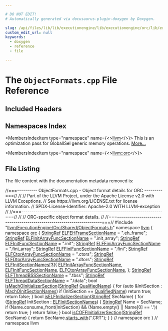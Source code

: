 ```yaml
---

# DO NOT EDIT!
# Automatically generated via docusaurus-plugin-doxygen by Doxygen.

slug: /api/files/lib/lib/executionengine/lib/executionengine/orc/lib/executionengine/orc/shared/objectformats-cpp
custom_edit_url: null
keywords:
  - doxygen
  - reference
  - file

---
```





# The `ObjectFormats.cpp` File Reference

<DoxygenPage pluginConfig={pluginConfig}>



## Included Headers

<IncludesList>
<IncludesListItem
  filePath="llvm/ExecutionEngine/Orc/Shared/ObjectFormats.h"
  permalink="/docs/api/files/include/include/llvm/include/llvm/executionengine/include/llvm/executionengine/orc/include/llvm/executionengine/orc/shared/objectformats-h"
  isLocal="true" />
</IncludesList>

## Namespaces Index

<MembersIndex>

<MembersIndexItem
  type="namespace"
  name={<><a href="/docs/api/namespaces/llvm">llvm</a></>}>
This is an optimization pass for GlobalISel generic memory operations. <a href="/docs/api/namespaces/llvm/#details">More...</a>
</MembersIndexItem>

<MembersIndexItem
  type="namespace"
  name={<><a href="/docs/api/namespaces/llvm/orc">llvm::orc</a></>}>
</MembersIndexItem>

</MembersIndex>


## File Listing

The file content with the documentation metadata removed is:

<ProgramListing>

<Link id="l00001" /><CodeLine lineNumber="1"><Highlight kind="comment">//===---------- ObjectFormats.cpp - Object format details for ORC ---------===//</Highlight><Highlight kind="normal"></Highlight></CodeLine>
<Link id="l00002" /><CodeLine lineNumber="2"><Highlight kind="normal"></Highlight><Highlight kind="comment">//</Highlight><Highlight kind="normal"></Highlight></CodeLine>
<Link id="l00003" /><CodeLine lineNumber="3"><Highlight kind="normal"></Highlight><Highlight kind="comment">// Part of the LLVM Project, under the Apache License v2.0 with LLVM Exceptions.</Highlight><Highlight kind="normal"></Highlight></CodeLine>
<Link id="l00004" /><CodeLine lineNumber="4"><Highlight kind="normal"></Highlight><Highlight kind="comment">// See https://llvm.org/LICENSE.txt for license information.</Highlight><Highlight kind="normal"></Highlight></CodeLine>
<Link id="l00005" /><CodeLine lineNumber="5"><Highlight kind="normal"></Highlight><Highlight kind="comment">// SPDX-License-Identifier: Apache-2.0 WITH LLVM-exception</Highlight><Highlight kind="normal"></Highlight></CodeLine>
<Link id="l00006" /><CodeLine lineNumber="6"><Highlight kind="normal"></Highlight><Highlight kind="comment">//</Highlight><Highlight kind="normal"></Highlight></CodeLine>
<Link id="l00007" /><CodeLine lineNumber="7"><Highlight kind="normal"></Highlight><Highlight kind="comment">//===----------------------------------------------------------------------===//</Highlight><Highlight kind="normal"></Highlight></CodeLine>
<Link id="l00008" /><CodeLine lineNumber="8"><Highlight kind="normal"></Highlight><Highlight kind="comment">//</Highlight><Highlight kind="normal"></Highlight></CodeLine>
<Link id="l00009" /><CodeLine lineNumber="9"><Highlight kind="normal"></Highlight><Highlight kind="comment">// ORC-specific object format details.</Highlight><Highlight kind="normal"></Highlight></CodeLine>
<Link id="l00010" /><CodeLine lineNumber="10"><Highlight kind="normal"></Highlight><Highlight kind="comment">//</Highlight><Highlight kind="normal"></Highlight></CodeLine>
<Link id="l00011" /><CodeLine lineNumber="11"><Highlight kind="normal"></Highlight><Highlight kind="comment">//===----------------------------------------------------------------------===//</Highlight><Highlight kind="normal"></Highlight></CodeLine>
<Link id="l00012" /><CodeLine lineNumber="12"><Highlight kind="normal"></Highlight></CodeLine>
<Link id="l00013" /><CodeLine lineNumber="13"><Highlight kind="normal"></Highlight><Highlight kind="preprocessor">#include &quot;<a href="/docs/api/files/include/include/llvm/include/llvm/executionengine/include/llvm/executionengine/orc/include/llvm/executionengine/orc/shared/objectformats-h">llvm/ExecutionEngine/Orc/Shared/ObjectFormats.h</a>&quot;</Highlight><Highlight kind="normal"></Highlight></CodeLine>
<Link id="l00014" /><CodeLine lineNumber="14"><Highlight kind="normal"></Highlight></CodeLine>
<Link id="l00015" /><CodeLine lineNumber="15"><Highlight kind="normal"></Highlight><Highlight kind="keyword">namespace </Highlight><Highlight kind="normal"><a href="/docs/api/namespaces/llvm">llvm</a> &#123;</Highlight></CodeLine>
<Link id="l00016" /><CodeLine lineNumber="16"><Highlight kind="normal"></Highlight><Highlight kind="keyword">namespace </Highlight><Highlight kind="normal"><a href="/docs/api/namespaces/llvm/orc">orc</a> &#123;</Highlight></CodeLine>
<Link id="l00017" /><CodeLine lineNumber="17"><Highlight kind="normal"></Highlight></CodeLine>
<Link id="l00018" /><CodeLine lineNumber="18" lineLink="/docs/api/namespaces/llvm/orc/#a425738a3c5b4e3967a43d234d8c2932a"><Highlight kind="normal"><a href="/docs/api/classes/llvm/stringref">StringRef</a> <a href="/docs/api/namespaces/llvm/orc/#a425738a3c5b4e3967a43d234d8c2932a">ELFEHFrameSectionName</a> = </Highlight><Highlight kind="stringliteral">&quot;.eh&#95;frame&quot;</Highlight><Highlight kind="normal">;</Highlight></CodeLine>
<Link id="l00019" /><CodeLine lineNumber="19"><Highlight kind="normal"></Highlight></CodeLine>
<Link id="l00020" /><CodeLine lineNumber="20" lineLink="/docs/api/namespaces/llvm/orc/#ab8e882529afd315071b2336dc7387414"><Highlight kind="normal"><a href="/docs/api/classes/llvm/stringref">StringRef</a> <a href="/docs/api/namespaces/llvm/orc/#ab8e882529afd315071b2336dc7387414">ELFInitArrayFuncSectionName</a> = </Highlight><Highlight kind="stringliteral">&quot;.init&#95;array&quot;</Highlight><Highlight kind="normal">;</Highlight></CodeLine>
<Link id="l00021" /><CodeLine lineNumber="21" lineLink="/docs/api/namespaces/llvm/orc/#afb9eaadb1d4289541e5881371b2b761d"><Highlight kind="normal"><a href="/docs/api/classes/llvm/stringref">StringRef</a> <a href="/docs/api/namespaces/llvm/orc/#afb9eaadb1d4289541e5881371b2b761d">ELFInitFuncSectionName</a> = </Highlight><Highlight kind="stringliteral">&quot;.init&quot;</Highlight><Highlight kind="normal">;</Highlight></CodeLine>
<Link id="l00022" /><CodeLine lineNumber="22" lineLink="/docs/api/namespaces/llvm/orc/#a8e3a991c43b3203aae1f176274051153"><Highlight kind="normal"><a href="/docs/api/classes/llvm/stringref">StringRef</a> <a href="/docs/api/namespaces/llvm/orc/#a8e3a991c43b3203aae1f176274051153">ELFFiniArrayFuncSectionName</a> = </Highlight><Highlight kind="stringliteral">&quot;.fini&#95;array&quot;</Highlight><Highlight kind="normal">;</Highlight></CodeLine>
<Link id="l00023" /><CodeLine lineNumber="23" lineLink="/docs/api/namespaces/llvm/orc/#a1d4e743d3e66c00b8b9accf634590549"><Highlight kind="normal"><a href="/docs/api/classes/llvm/stringref">StringRef</a> <a href="/docs/api/namespaces/llvm/orc/#a1d4e743d3e66c00b8b9accf634590549">ELFFiniFuncSectionName</a> = </Highlight><Highlight kind="stringliteral">&quot;.fini&quot;</Highlight><Highlight kind="normal">;</Highlight></CodeLine>
<Link id="l00024" /><CodeLine lineNumber="24" lineLink="/docs/api/namespaces/llvm/orc/#a0c42a6e0d79ae49ef07cb076e4395c8d"><Highlight kind="normal"><a href="/docs/api/classes/llvm/stringref">StringRef</a> <a href="/docs/api/namespaces/llvm/orc/#a0c42a6e0d79ae49ef07cb076e4395c8d">ELFCtorArrayFuncSectionName</a> = </Highlight><Highlight kind="stringliteral">&quot;.ctors&quot;</Highlight><Highlight kind="normal">;</Highlight></CodeLine>
<Link id="l00025" /><CodeLine lineNumber="25" lineLink="/docs/api/namespaces/llvm/orc/#afcc319b17a1653504843e627a887be83"><Highlight kind="normal"><a href="/docs/api/classes/llvm/stringref">StringRef</a> <a href="/docs/api/namespaces/llvm/orc/#afcc319b17a1653504843e627a887be83">ELFDtorArrayFuncSectionName</a> = </Highlight><Highlight kind="stringliteral">&quot;.dtors&quot;</Highlight><Highlight kind="normal">;</Highlight></CodeLine>
<Link id="l00026" /><CodeLine lineNumber="26"><Highlight kind="normal"></Highlight></CodeLine>
<Link id="l00027" /><CodeLine lineNumber="27" lineLink="/docs/api/namespaces/llvm/orc/#a219565f25f393493d690250d574cc0e2"><Highlight kind="normal"><a href="/docs/api/classes/llvm/stringref">StringRef</a> <a href="/docs/api/namespaces/llvm/orc/#a219565f25f393493d690250d574cc0e2">ELFInitSectionNames</a>&#91;3&#93;&#123;</Highlight></CodeLine>
<Link id="l00028" /><CodeLine lineNumber="28"><Highlight kind="normal">    <a href="/docs/api/namespaces/llvm/orc/#ab8e882529afd315071b2336dc7387414">ELFInitArrayFuncSectionName</a>,</Highlight></CodeLine>
<Link id="l00029" /><CodeLine lineNumber="29"><Highlight kind="normal">    <a href="/docs/api/namespaces/llvm/orc/#afb9eaadb1d4289541e5881371b2b761d">ELFInitFuncSectionName</a>,</Highlight></CodeLine>
<Link id="l00030" /><CodeLine lineNumber="30"><Highlight kind="normal">    <a href="/docs/api/namespaces/llvm/orc/#a0c42a6e0d79ae49ef07cb076e4395c8d">ELFCtorArrayFuncSectionName</a>,</Highlight></CodeLine>
<Link id="l00031" /><CodeLine lineNumber="31"><Highlight kind="normal">&#125;;</Highlight></CodeLine>
<Link id="l00032" /><CodeLine lineNumber="32"><Highlight kind="normal"></Highlight></CodeLine>
<Link id="l00033" /><CodeLine lineNumber="33" lineLink="/docs/api/namespaces/llvm/orc/#a01cf2aab4a2baf98524ccd0c90ba238f"><Highlight kind="normal"><a href="/docs/api/classes/llvm/stringref">StringRef</a> <a href="/docs/api/namespaces/llvm/orc/#a01cf2aab4a2baf98524ccd0c90ba238f">ELFThreadBSSSectionName</a> = </Highlight><Highlight kind="stringliteral">&quot;.tbss&quot;</Highlight><Highlight kind="normal">;</Highlight></CodeLine>
<Link id="l00034" /><CodeLine lineNumber="34" lineLink="/docs/api/namespaces/llvm/orc/#ab66fbb48f3bc168d89f740c7b2c5eb7d"><Highlight kind="normal"><a href="/docs/api/classes/llvm/stringref">StringRef</a> <a href="/docs/api/namespaces/llvm/orc/#ab66fbb48f3bc168d89f740c7b2c5eb7d">ELFThreadDataSectionName</a> = </Highlight><Highlight kind="stringliteral">&quot;.tdata&quot;</Highlight><Highlight kind="normal">;</Highlight></CodeLine>
<Link id="l00035" /><CodeLine lineNumber="35"><Highlight kind="normal"></Highlight></CodeLine>
<Link id="l00036" /><CodeLine lineNumber="36" lineLink="/docs/api/namespaces/llvm/orc/#a74bb9dde8c0451e5af753936751bd3fa"><Highlight kind="normal"></Highlight><Highlight kind="keywordtype">bool</Highlight><Highlight kind="normal"> <a href="/docs/api/namespaces/llvm/orc/#a7f32ad05bf9ae4235bfb4f4e78159294">isMachOInitializerSection</a>(<a href="/docs/api/classes/llvm/stringref">StringRef</a> <a href="/docs/api/classes/qualifiedname">QualifiedName</a>) &#123;</Highlight></CodeLine>
<Link id="l00037" /><CodeLine lineNumber="37"><Highlight kind="normal">  </Highlight><Highlight kind="keywordflow">for</Highlight><Highlight kind="normal"> (</Highlight><Highlight kind="keyword">auto</Highlight><Highlight kind="normal"> &amp;InitSection : <a href="/docs/api/namespaces/llvm/orc/#aa0150d9413c886b57a0c035a480f3be7">MachOInitSectionNames</a>)</Highlight></CodeLine>
<Link id="l00038" /><CodeLine lineNumber="38"><Highlight kind="normal">    </Highlight><Highlight kind="keywordflow">if</Highlight><Highlight kind="normal"> (InitSection == <a href="/docs/api/classes/qualifiedname">QualifiedName</a>)</Highlight></CodeLine>
<Link id="l00039" /><CodeLine lineNumber="39"><Highlight kind="normal">      </Highlight><Highlight kind="keywordflow">return</Highlight><Highlight kind="normal"> </Highlight><Highlight kind="keyword">true</Highlight><Highlight kind="normal">;</Highlight></CodeLine>
<Link id="l00040" /><CodeLine lineNumber="40"><Highlight kind="normal">  </Highlight><Highlight kind="keywordflow">return</Highlight><Highlight kind="normal"> </Highlight><Highlight kind="keyword">false</Highlight><Highlight kind="normal">;</Highlight></CodeLine>
<Link id="l00041" /><CodeLine lineNumber="41"><Highlight kind="normal">&#125;</Highlight></CodeLine>
<Link id="l00042" /><CodeLine lineNumber="42"><Highlight kind="normal"></Highlight></CodeLine>
<Link id="l00043" /><CodeLine lineNumber="43" lineLink="/docs/api/namespaces/llvm/orc/#afb851ae7facd81d01ece05e5f4ac5155"><Highlight kind="normal"></Highlight><Highlight kind="keywordtype">bool</Highlight><Highlight kind="normal"> <a href="/docs/api/namespaces/llvm/orc/#afb851ae7facd81d01ece05e5f4ac5155">isELFInitializerSection</a>(<a href="/docs/api/classes/llvm/stringref">StringRef</a> SecName) &#123;</Highlight></CodeLine>
<Link id="l00044" /><CodeLine lineNumber="44"><Highlight kind="normal">  </Highlight><Highlight kind="keywordflow">for</Highlight><Highlight kind="normal"> (<a href="/docs/api/classes/llvm/stringref">StringRef</a> InitSection : <a href="/docs/api/namespaces/llvm/orc/#a219565f25f393493d690250d574cc0e2">ELFInitSectionNames</a>) &#123;</Highlight></CodeLine>
<Link id="l00045" /><CodeLine lineNumber="45"><Highlight kind="normal">    <a href="/docs/api/classes/llvm/stringref">StringRef</a> Name = SecName;</Highlight></CodeLine>
<Link id="l00046" /><CodeLine lineNumber="46"><Highlight kind="normal">    </Highlight><Highlight kind="keywordflow">if</Highlight><Highlight kind="normal"> (Name.consume&#95;front(InitSection) &amp;&amp; (Name.empty() || Name&#91;0&#93; == </Highlight><Highlight kind="charliteral">&#39;.&#39;</Highlight><Highlight kind="normal">))</Highlight></CodeLine>
<Link id="l00047" /><CodeLine lineNumber="47"><Highlight kind="normal">      </Highlight><Highlight kind="keywordflow">return</Highlight><Highlight kind="normal"> </Highlight><Highlight kind="keyword">true</Highlight><Highlight kind="normal">;</Highlight></CodeLine>
<Link id="l00048" /><CodeLine lineNumber="48"><Highlight kind="normal">  &#125;</Highlight></CodeLine>
<Link id="l00049" /><CodeLine lineNumber="49"><Highlight kind="normal">  </Highlight><Highlight kind="keywordflow">return</Highlight><Highlight kind="normal"> </Highlight><Highlight kind="keyword">false</Highlight><Highlight kind="normal">;</Highlight></CodeLine>
<Link id="l00050" /><CodeLine lineNumber="50"><Highlight kind="normal">&#125;</Highlight></CodeLine>
<Link id="l00051" /><CodeLine lineNumber="51"><Highlight kind="normal"></Highlight></CodeLine>
<Link id="l00052" /><CodeLine lineNumber="52" lineLink="/docs/api/namespaces/llvm/orc/#ad59c456d26c1d5693b83be75c1b23576"><Highlight kind="normal"></Highlight><Highlight kind="keywordtype">bool</Highlight><Highlight kind="normal"> <a href="/docs/api/namespaces/llvm/orc/#ad59c456d26c1d5693b83be75c1b23576">isCOFFInitializerSection</a>(<a href="/docs/api/classes/llvm/stringref">StringRef</a> SecName) &#123;</Highlight></CodeLine>
<Link id="l00053" /><CodeLine lineNumber="53"><Highlight kind="normal">  </Highlight><Highlight kind="keywordflow">return</Highlight><Highlight kind="normal"> SecName.<a href="/docs/api/classes/llvm/stringref/#a2cd8968ff703aaeb395dcd63f6805ff1">starts&#95;with</a>(</Highlight><Highlight kind="stringliteral">&quot;.CRT&quot;</Highlight><Highlight kind="normal">);</Highlight></CodeLine>
<Link id="l00054" /><CodeLine lineNumber="54"><Highlight kind="normal">&#125;</Highlight></CodeLine>
<Link id="l00055" /><CodeLine lineNumber="55"><Highlight kind="normal"></Highlight></CodeLine>
<Link id="l00056" /><CodeLine lineNumber="56"><Highlight kind="normal">&#125; </Highlight><Highlight kind="comment">// namespace orc</Highlight><Highlight kind="normal"></Highlight></CodeLine>
<Link id="l00057" /><CodeLine lineNumber="57"><Highlight kind="normal">&#125; </Highlight><Highlight kind="comment">// namespace llvm</Highlight><Highlight kind="normal"></Highlight></CodeLine>

</ProgramListing>


</DoxygenPage>
